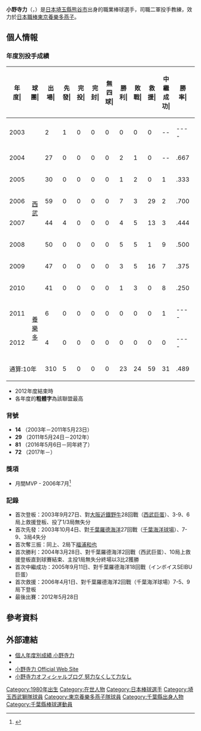 {{Infobox NPB player|
|name=小野寺力|
|image=SL-Chikara-Onodera.jpg|
|width=300|
|position=二軍投手教練|
|team=東京養樂多燕子|
|number=72|
|bats=右|
|throws=右|
|birthdate={{birth_date_and_age|1980|11|26|mf=y}}|
|birthplace={{JPN}}[[千葉縣|千葉縣]][[松戶市|松戶市]]|
|debutdate=9月27日
|debutyear=2003年
|debutteam=埼玉西武獅
|statyear=2012年球季
|stat1label=勝投－敗投
|stat1value=23－24
|stat2label=中繼－救援
|stat2value=31－59
|stat3label=三振－四死
|stat3value=272－132
|stat4label=防禦率
|stat4value=4.05
|teams=<nowiki></nowiki> 
* 埼玉縣立鴻巢高等學校
* 常磐大學
* [[埼玉西武獅|西武獅<br />埼玉西武獅]](2003年－2011年)
* [[東京養樂多燕子|東京養樂多燕子]](2011年－2012年)
'''教練時期'''
* [[埼玉西武獅|埼玉西武獅]]二軍投手教練兼育成教練(2016年)
* [[東京養樂多燕子|東京養樂多燕子]]二軍投手教練(2017年－)
}}

'''小野寺力'''（{{jpn|j=小野寺 力|hg=おのでら ちから|rm=Onodera Chikara}}，{{bd|1980年11月26日||catIdx=Onodera, Chikara}}）是[[日本|日本]][[埼玉縣|埼玉縣]][[熊谷市|熊谷市]]出身的職業棒球選手，司職二軍投手教練，效力於[[日本職棒|日本職棒]][[東京養樂多燕子|東京養樂多燕子]]。

== 個人情報 ==
=== 年度別投手成績 ===
{| class="wikitable" style="text-align:right; font-size:small"
|-bgcolor="#efefef"
!年<br>度|!!球<br>團|!!出<br>場|!!先<br>發|!!完<br>投|!!完<br>封|!!無<br>四<br>球|!!勝<br>利|!!敗<br>戰|!!救<br>援|!!中<br>繼<br>成<br>功|!!勝<br>率|!!打<br>者|!!投<br>球<br>局<br>數|!!被<br>安<br>打|!!被<br>全<br>壘<br>打|!!保<br>送|!!敬<br>遠|!!觸<br>身<br>球|!!三<br>振<br>數|!!暴<br>投|!!犯<br>規|!!失分|!!自<br>責<br>分|!!防<br>禦<br>率|!!WHIP
|-
|style="text-align:center"|2003
|rowspan="8" style="text-align: center;"|[[埼玉西武獅|西武]]
|2||1||0||0||0||0||0||0||--||----||21||3.1||7||1||4||0||0||1||1||0||4||4||10.80||3.30
|-
|style="text-align:center"|2004
|27||0||0||0||0||2||1||0||--||.667||139||32.0||26||3||19||1||0||24||2||0||13||12||3.38||1.41
|-
|style="text-align:center"|2005
|30||0||0||0||0||1||2||0||1||.333||184||42.0||50||5||11||0||1||30||0||0||21||20||4.29||1.45
|-
|style="text-align:center"|2006
|59||0||0||0||0||7||3||29||2||.700||247||60.2||51||2||18||1||3||52||4||0||19||19||2.82||1.14
|-
|style="text-align:center"|2007
|44||4||0||0||0||4||5||13||3||.444||295||64.1||85||7||23||2||1||48||4||0||39||37||5.18||1.68
|-
|style="text-align:center"|2008
|50||0||0||0||0||5||5||1||9||.500||243||55.2||54||3||22||0||4||38||3||0||26||22||3.56||1.37
|-
|style="text-align:center"|2009
|47||0||0||0||0||3||5||16||7||.375||230||54.1||49||5||24||1||1||45||5||0||24||24||3.98||1.34
|-
|style="text-align: center;"|2010
|41||0||0||0||0||1||3||0||8||.250||168||41.2||42||3||6||0||2||28||2||0||20||17||3.67||1.15
|-
|style="text-align: center;"|2011
|rowspan="2" style="text-align: center;"|[[東京養樂多燕子|養樂多]]
|6||0||0||0||0||0||0||0||1||----||31||5.1||10||0||5||0||0||2||0||1||5||5||8.44||2.83
|-
|style="text-align: center;"|2012
|4||0||0||0||0||0||0||0||0||----||20||4.2||6||1||0||0||0||4||0||0||4||4||7.71||1.30
|-
!colspan="2"|通算:10年
|310||5||0||0||0||23||24||59||31||.489||1578||364.0||380||30||132||5||12||272||21||1||175||164||4.05||1.41
|}
* 2012年度結束時
* 各年度的'''粗體字'''為該聯盟最高

=== 背號 ===
* '''14''' （2003年－2011年5月23日）
* '''29''' （2011年5月24日－2012年）
* '''81''' （2016年5月6日－同年終了）
* '''72''' （2017年－）

===獎項===
*月間MVP - 2006年7月<ref>{{Cite web |url=http://www.npb.or.jp/award/2006month.html |title=2006年度 日本生命月間ＭＶＰ賞 |access-date=2010-05-25 |archive-date=2015-11-22 |archive-url=https://web.archive.org/web/20151122161927/http://www.npb.or.jp/award/2006month.html |dead-url=no }}</ref>

===記錄 ===
* 首次登板：2003年9月27日、對[[大阪近鐵野牛|大阪近鐵野牛]]28回戰（[[西武巨蛋|西武巨蛋]]）、3-9、6局上救援登板、投了1/3局無失分
* 首次先發：2003年10月4日、對[[千葉羅德海洋|千葉羅德海洋]]27回戰（[[千葉海洋球場|千葉海洋球場]]）、7-9、3局4失分
* 首次奪三振：同上、2局下[[福浦和也|福浦和也]]
* 首次勝利：2004年3月28日、對千葉羅德海洋2回戰（西武巨蛋）、10局上救援登板直到球賽結束、主投1局無失分終場以3比2獲勝
* 首次中繼成功：2005年9月11日、對千葉羅德海洋18回戰（インボイスSEIBU巨蛋）
* 首次救援：2006年4月1日、對千葉羅德海洋2回戰（千葉海洋球場）7-5、9局下登板
* 最後出賽：2012年5月28日

== 參考資料 ==
{{reflist}}

==外部連結==
* [https://npb.jp/bis/players/51555117.html 個人年度別成績 小野寺力] {{Wayback|url=https://npb.jp/bis/players/51555117.html |date=20200808030221 }} {{ja icon}} 
* {{Baseballstats|brm=onoder001chi}}
* [https://web.archive.org/web/20100523202432/http://www.chikara-o.net/ 小野寺力 Official Web Site]
* [http://ameblo.jp/chikaraonodera/ 小野寺力オフィシャルブログ 努力なくして力なし] {{Wayback|url=http://ameblo.jp/chikaraonodera/ |date=20201101022937 }}

{{台灣棒球維基館}}
{{東京養樂多燕子球團球員名單}}
{{DEFAULTSORT:Onodera, Chikara}}
[[Category:1980年出生|Category:1980年出生]]
[[Category:在世人物|Category:在世人物]]
[[Category:日本棒球選手|Category:日本棒球選手]]
[[Category:埼玉西武獅隊球員|Category:埼玉西武獅隊球員]]
[[Category:東京養樂多燕子隊球員|Category:東京養樂多燕子隊球員]]
[[Category:千葉縣出身人物|Category:千葉縣出身人物]]
[[Category:千葉縣棒球運動員|Category:千葉縣棒球運動員]]